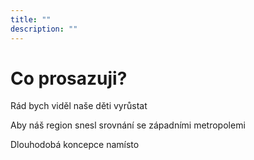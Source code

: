 ```yaml
---
title: ""
description: ""
---
```


# Co prosazuji?

Rád bych viděl naše děti vyrůstat

Aby náš region snesl srovnání se západními metropolemi

Dlouhodobá koncepce namísto
